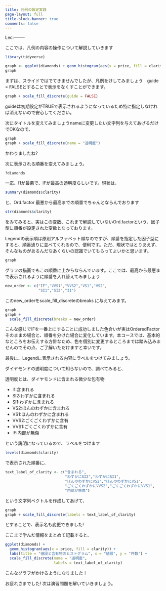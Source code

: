 ```yaml
---
title: 凡例の設定実践
page-layout: full
title-block-banner: true
comments: false
---
```


 Lec:--------

ここでは、凡例の内容の操作について解説していきます

```r
library(tidyverse)

graph <- ggplot(diamonds) + geom_histogram(aes(x = price, fill = clarity))
graph
```

まずは、スライドではでてきませんでしたが、凡例をけしてみましょう　guide = FALSEとすることで表示をなくすことができます。

```r
graph + scale_fill_discrete(guide = FALSE)
```

guideは初期設定がTRUEで表示されるようになっているため特に指定しなければ消えないので安心してください。

次にタイトルを変えてみましょうnameに変更したい文字列を与えてあげるだけでOKなので、

```r
graph
graph + scale_fill_discrete(name = "透明度")
```

かわりましたね?

次に表示される順番を変えてみましょう。

```r
?diamonds
```

一応、I1が最悪で、IFが最高の透明度らしいです。現状は、

```r
summary(diamonds$clarity)
```

と、Ord.factor
最悪から最高までの順番でちゃんとならんでおります

```r
str(diamonds$clarity)
```

をみてみると、実はこの変数、これまで解説していないOrd.factorという、因子型に順番が設定された変数となっております。

Legendの表示順は原則アルファベット順なのですが、順番を指定した因子型にすると、順番通りに並べてくれるので、便利です。ただ、現状ではとりあえず、そんなものがあるんだなあくらいの認識でいてもらってよいかと思います。

```r
graph
```

グラフの描画でもこの順番に上からならんでいます。ここでは、最高から最悪まで表示されるように順番を入れ替えてみましょう

```r
new_order <- c("IF","VVS1","VVS2","VS1","VS2",
               "SI1","SI2","I1") 
```

このnew_orderをscale_fill_discreteのbreaks に与えてみます。

```r
graph
graph + 
  scale_fill_discrete(breaks = new_order)
```

こんな感じでIFを一番上にすることに成功しました色合いが実はOrderedFactorそのままの場合と、順番を分けた場合に変化しています。本コースでは、基本的なところをお伝えする方針なため、色を個別に変更するところまでは踏み込みませんのでその点、ご了解いただけますと幸いです。

最後に、Legendに表示される内容にラベルをつけてみましょう。

ダイヤモンドの透明度について知らないので、調べてみると、

透明度とは、ダイヤモンドに含まれる微少な包有物

* I1:含まれる 
* SI2:わずかに含まれる
* SI1:わずかに含まれる
* VS2:ほんのわずかに含まれる
* VS1:ほんのわずかに含まれる
* VVS2:ごくごくわずかに含有
* VVS1:ごくごくわずかに含有
* IF:内部が無傷

という説明になっているので、ラベルをつけます

```r
levels(diamonds$clarity)
```

で表示された順番に、

```r
text_label_of_clarity <- c("含まれる",
                           "わずかにSI2","わずかにSI1",
                           "ほんのわずかにVS2","ほんのわずかにVS1",
                           "ごくごくわずかにVVS2","ごくごくわずかにVVS1",
                           "内部が無傷")
```

という文字列ベクトルを作成してあげて、

```r
graph
graph + scale_fill_discrete(labels = text_label_of_clarity)
```

とすることで、表示名も変更できました!

ここまで学んだ情報をまとめて記載すると、

```r
ggplot(diamonds) + 
  geom_histogram(aes(x = price, fill = clarity)) +
  labs(title = "値段と含有物のヒストグラム", x = "値段", y = "件数") +
  scale_fill_discrete(name = "透明度", 
                      labels = text_label_of_clarity)
```

こんなグラフがかけるようになりました！

お疲れさまでした!
次は演習問題を解いていきましょう。

